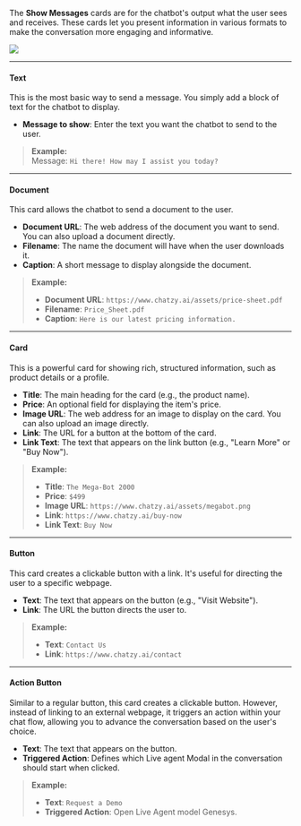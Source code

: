 

The **Show Messages** cards are for the chatbot's output what the user sees and receives. These cards let you present information in various formats to make the conversation more engaging and informative.

<Frame>
  <img src="/ai-agents/flow-based-ai-agent/studio/show-messages.png"  />
</Frame>

---

#### **Text**
This is the most basic way to send a message. You simply add a block of text for the chatbot to display.  

* **Message to show**: Enter the text you want the chatbot to send to the user.  

> **Example:**  
> Message: `Hi there! How may I assist you today?`

---

#### **Document**
This card allows the chatbot to send a document to the user.  

* **Document URL**: The web address of the document you want to send. You can also upload a document directly.  
* **Filename**: The name the document will have when the user downloads it.  
* **Caption**: A short message to display alongside the document.  

> **Example:**  
> * **Document URL**: `https://www.chatzy.ai/assets/price-sheet.pdf`  
> * **Filename**: `Price_Sheet.pdf`  
> * **Caption**: `Here is our latest pricing information.`

---

#### **Card**
This is a powerful card for showing rich, structured information, such as product details or a profile.  

* **Title**: The main heading for the card (e.g., the product name).  
* **Price**: An optional field for displaying the item's price.  
* **Image URL**: The web address for an image to display on the card. You can also upload an image directly.  
* **Link**: The URL for a button at the bottom of the card.  
* **Link Text**: The text that appears on the link button (e.g., "Learn More" or "Buy Now").  

> **Example:**  
> * **Title**: `The Mega-Bot 2000`  
> * **Price**: `$499`  
> * **Image URL**: `https://www.chatzy.ai/assets/megabot.png`  
> * **Link**: `https://www.chatzy.ai/buy-now`  
> * **Link Text**: `Buy Now`

---

#### **Button**
This card creates a clickable button with a link. It's useful for directing the user to a specific webpage.  

* **Text**: The text that appears on the button (e.g., "Visit Website").  
* **Link**: The URL the button directs the user to.  

> **Example:**  
> * **Text**: `Contact Us`  
> * **Link**: `https://www.chatzy.ai/contact`

---

#### **Action Button**
Similar to a regular button, this card creates a clickable button. However, instead of linking to an external webpage, it triggers an action within your chat flow, allowing you to advance the conversation based on the user's choice.  

* **Text**: The text that appears on the button.  
* **Triggered Action**: Defines which Live agent Modal in the conversation should start when clicked.  

> **Example:**  
> * **Text**: `Request a Demo`  
> * **Triggered Action**: Open Live Agent model Genesys.
